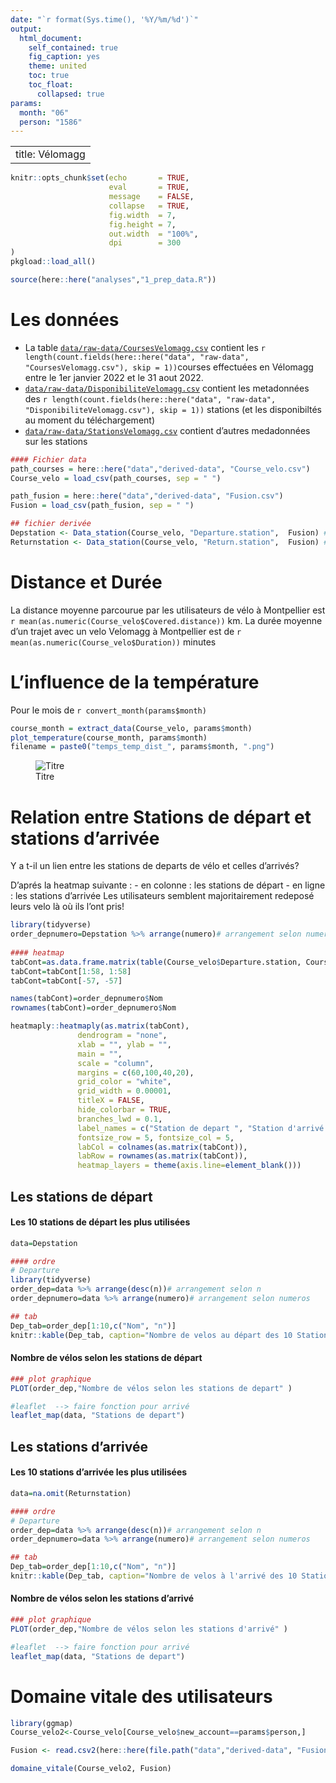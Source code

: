 ```yaml
---
date: "`r format(Sys.time(), '%Y/%m/%d')`"
output:
  html_document:
    self_contained: true
    fig_caption: yes
    theme: united
    toc: true
    toc_float:
      collapsed: true
params: 
  month: "06"
  person: "1586"
---
```


---
title: Vélomagg
---

```r
knitr::opts_chunk$set(echo       = TRUE,
                      eval       = TRUE,
                      message    = FALSE,
                      collapse   = TRUE,
                      fig.width  = 7,
                      fig.height = 7,
                      out.width  = "100%",
                      dpi        = 300
)
pkgload::load_all()
```

```r
source(here::here("analyses","1_prep_data.R"))
```

# Les données

-   La table [`data/raw-data/CoursesVelomagg.csv`](https://github.com/valentine-fleure/VeloMtp/blob/main/data/raw-data/CoursesVelomagg.csv) contient les `r length(count.fields(here::here("data", "raw-data", "CoursesVelomagg.csv"), skip = 1))`courses effectuées en Vélomagg entre le 1er janvier 2022 et le 31 aout 2022.
-   [`data/raw-data/DisponibiliteVelomagg.csv`](https://github.com/valentine-fleure/VeloMtp/blob/main/data/raw-data/DisponibiliteVelomagg.csv) contient les metadonnées des `r length(count.fields(here::here("data", "raw-data", "DisponibiliteVelomagg.csv"), skip = 1))` stations (et les disponibiltés au moment du téléchargement)
-   [`data/raw-data/StationsVelomagg.csv`](https://github.com/valentine-fleure/VeloMtp/blob/main/data/raw-data/StationVelomagg.csv) contient d'autres medadonnées sur les stations

```r
#### Fichier data
path_courses = here::here("data","derived-data", "Course_velo.csv")
Course_velo = load_csv(path_courses, sep = " ")

path_fusion = here::here("data","derived-data", "Fusion.csv")
Fusion = load_csv(path_fusion, sep = " ")

## fichier derivée
Depstation <- Data_station(Course_velo, "Departure.station",  Fusion) #Données station de depart
Returnstation <- Data_station(Course_velo, "Return.station",  Fusion) #Données station d'arrivé

```

# Distance et Durée 
La distance moyenne parcourue par les utilisateurs de vélo à Montpellier est `r mean(as.numeric(Course_velo$Covered.distance))` km. 
La durée moyenne d'un trajet avec un velo Velomagg à Montpellier est de `r mean(as.numeric(Course_velo$Duration))` minutes

# L'influence de la température

Pour le mois de `r convert_month(params$month)`

```r
course_month = extract_data(Course_velo, params$month)
plot_temperature(course_month, params$month)
filename = paste0("temps_temp_dist_", params$month, ".png")
```

![Titre](%60r%20here::here(outputs%22,%20filename)%60)

# Relation entre Stations de départ et stations d'arrivée
Y a t-il un lien entre les stations de departs de vélo et celles d'arrivés? 

D'aprés la heatmap suivante : 
  - en colonne : les stations de départ
  - en ligne : les stations d'arrivée
Les utilisateurs semblent majoritairement redeposé leurs velo là où ils l'ont pris! 
```r
library(tidyverse)
order_depnumero=Depstation %>% arrange(numero)# arrangement selon numeros 
      
#### heatmap
tabCont=as.data.frame.matrix(table(Course_velo$Departure.station, Course_velo$Return.station))
tabCont=tabCont[1:58, 1:58]
tabCont=tabCont[-57, -57]

names(tabCont)=order_depnumero$Nom
rownames(tabCont)=order_depnumero$Nom

heatmaply::heatmaply(as.matrix(tabCont), 
               dendrogram = "none",
               xlab = "", ylab = "", 
               main = "",
               scale = "column",
               margins = c(60,100,40,20),
               grid_color = "white",
               grid_width = 0.00001,
               titleX = FALSE,
               hide_colorbar = TRUE,
               branches_lwd = 0.1,
               label_names = c("Station de depart ", "Station d'arrivé ", "Value"),
               fontsize_row = 5, fontsize_col = 5,
               labCol = colnames(as.matrix(tabCont)),
               labRow = rownames(as.matrix(tabCont)),
               heatmap_layers = theme(axis.line=element_blank()))
```

## Les stations de départ 
#### Les 10 stations de départ les plus utilisées
```r
data=Depstation

#### ordre 
# Departure
library(tidyverse)
order_dep=data %>% arrange(desc(n))# arrangement selon n
order_depnumero=data %>% arrange(numero)# arrangement selon numeros 

## tab
Dep_tab=order_dep[1:10,c("Nom", "n")]
knitr::kable(Dep_tab, caption="Nombre de velos au départ des 10 Station les plus importantes")
```

#### Nombre de vélos selon les stations de départ
```r
### plot graphique 
PLOT(order_dep,"Nombre de vélos selon les stations de depart" )
```
```r

#leaflet  --> faire fonction pour arrivé
leaflet_map(data, "Stations de depart")
```

## Les stations d'arrivée 
#### Les 10 stations d'arrivée les plus utilisées
```r
data=na.omit(Returnstation)

#### ordre 
# Departure
order_dep=data %>% arrange(desc(n))# arrangement selon n
order_depnumero=data %>% arrange(numero)# arrangement selon numeros 

## tab
Dep_tab=order_dep[1:10,c("Nom", "n")]
knitr::kable(Dep_tab, caption="Nombre de velos à l'arrivé des 10 Stations les plus importantes")
```

#### Nombre de vélos selon les stations d'arrivé
```r
### plot graphique 
PLOT(order_dep,"Nombre de vélos selon les stations d'arrivé" )

```

```r
#leaflet  --> faire fonction pour arrivé
leaflet_map(data, "Stations de depart")
```

# Domaine vitale des utilisateurs 
```r
library(ggmap)
Course_velo2<-Course_velo[Course_velo$new_account==params$person,] 

Fusion <- read.csv2(here::here(file.path("data","derived-data", "Fusion.csv")), sep="")

domaine_vitale(Course_velo2, Fusion)

```


